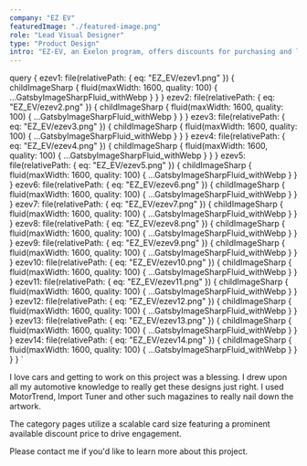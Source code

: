 ```yaml
---
company: "EZ EV"
featuredImage: "./featured-image.png"
role: "Lead Visual Designer"
type: "Product Design"
intro: "EZ-EV, an Exelon program, offers discounts for purchasing and leasing select electric vehicles with participating dealers." 
---
```


  query {
    ezev1: file(relativePath: { eq: "EZ_EV/ezev1.png" }) {
      childImageSharp {
        fluid(maxWidth: 1600, quality: 100) {
          ...GatsbyImageSharpFluid_withWebp
        }
      }
    }
    ezev2: file(relativePath: { eq: "EZ_EV/ezev2.png" }) {
      childImageSharp {
        fluid(maxWidth: 1600, quality: 100) {
          ...GatsbyImageSharpFluid_withWebp
        }
      }
    }
    ezev3: file(relativePath: { eq: "EZ_EV/ezev3.png" }) {
      childImageSharp {
        fluid(maxWidth: 1600, quality: 100) {
          ...GatsbyImageSharpFluid_withWebp
        }
      }
    }
    ezev4: file(relativePath: { eq: "EZ_EV/ezev4.png" }) {
      childImageSharp {
        fluid(maxWidth: 1600, quality: 100) {
          ...GatsbyImageSharpFluid_withWebp
        }
      }
    }
    ezev5: file(relativePath: { eq: "EZ_EV/ezev5.png" }) {
      childImageSharp {
        fluid(maxWidth: 1600, quality: 100) {
          ...GatsbyImageSharpFluid_withWebp
        }
      }
    }
    ezev6: file(relativePath: { eq: "EZ_EV/ezev6.png" }) {
      childImageSharp {
        fluid(maxWidth: 1600, quality: 100) {
          ...GatsbyImageSharpFluid_withWebp
        }
      }
    }
    ezev7: file(relativePath: { eq: "EZ_EV/ezev7.png" }) {
      childImageSharp {
        fluid(maxWidth: 1600, quality: 100) {
          ...GatsbyImageSharpFluid_withWebp
        }
      }
    }
    ezev8: file(relativePath: { eq: "EZ_EV/ezev8.png" }) {
      childImageSharp {
        fluid(maxWidth: 1600, quality: 100) {
          ...GatsbyImageSharpFluid_withWebp
        }
      }
    }
    ezev9: file(relativePath: { eq: "EZ_EV/ezev9.png" }) {
      childImageSharp {
        fluid(maxWidth: 1600, quality: 100) {
          ...GatsbyImageSharpFluid_withWebp
        }
      }
    }
    ezev10: file(relativePath: { eq: "EZ_EV/ezev10.png" }) {
      childImageSharp {
        fluid(maxWidth: 1600, quality: 100) {
          ...GatsbyImageSharpFluid_withWebp
        }
      }
    }
    ezev11: file(relativePath: { eq: "EZ_EV/ezev11.png" }) {
      childImageSharp {
        fluid(maxWidth: 1600, quality: 100) {
          ...GatsbyImageSharpFluid_withWebp
        }
      }
    }
    ezev12: file(relativePath: { eq: "EZ_EV/ezev12.png" }) {
      childImageSharp {
        fluid(maxWidth: 1600, quality: 100) {
          ...GatsbyImageSharpFluid_withWebp
        }
      }
    }
    ezev13: file(relativePath: { eq: "EZ_EV/ezev13.png" }) {
      childImageSharp {
        fluid(maxWidth: 1600, quality: 100) {
          ...GatsbyImageSharpFluid_withWebp
        }
      }
    }
    ezev14: file(relativePath: { eq: "EZ_EV/ezev14.png" }) {
      childImageSharp {
        fluid(maxWidth: 1600, quality: 100) {
          ...GatsbyImageSharpFluid_withWebp
        }
      }
    }
  }
`

<GridTwo>

<ImageContainer classes="large" fluid={props.data.ezev1.childImageSharp.fluid} />

<ImageContainer classes="small" fluid={props.data.ezev3.childImageSharp.fluid} />

<ImageContainer classes="small" fluid={props.data.ezev4.childImageSharp.fluid} />

<ImageContainer classes="small right" fluid={props.data.ezev2.childImageSharp.fluid} />

<p class="small space-me right blog-text">I love cars and getting to work on this project was a blessing. I drew upon all my automotive knowledge to really get these designs just right. I used MotorTrend, Import Tuner and other such magazines to really nail down the artwork.</p>

<ImageContainer classes="large" fluid={props.data.ezev5.childImageSharp.fluid} />

<ImageContainer classes="small" fluid={props.data.ezev10.childImageSharp.fluid} />

<ImageContainer classes="small left" fluid={props.data.ezev6.childImageSharp.fluid} />

<ImageContainer classes="small" fluid={props.data.ezev7.childImageSharp.fluid} />

<ImageContainer classes="small right" fluid={props.data.ezev8.childImageSharp.fluid} />

<p class="small space-me right blog-text">The category pages utilize a scalable card size featuring a prominent available discount price to drive engagement.</p>

<ImageContainer classes="small" fluid={props.data.ezev13.childImageSharp.fluid} />

<ImageContainer classes="small" fluid={props.data.ezev14.childImageSharp.fluid} />

<ImageContainer classes="large" fluid={props.data.ezev11.childImageSharp.fluid} />

<ImageContainer classes="large" fluid={props.data.ezev12.childImageSharp.fluid} />

<p class="small right blog-text">Please contact me if you'd like to learn more about this project.</p>

</GridTwo>